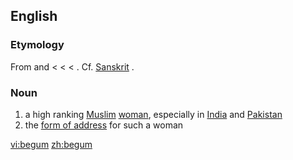 {{also|Begum}}
==English==
{{wikipedia}}

===Etymology===
From {{etyl|ur}} {{term|بیگم|sc=ur-Arab|lang=ur}} and {{etyl|hi}} {{term|बेगम|tr=begam||lady|sc=Deva|lang=hi}} < {{etyl|fa}} {{term|بیگم|sc=fa-Arab|tr=bigam|lang=fa}} < {{etyl|fa}} {{term|بگم|sc=fa-Arab|tr=bagam||lady|lang=fa}} < {{etyl|fa}} {{term|بگ|sc=fa-Arab|tr=bag||lord|lang=fa}}.  Cf. [[Sanskrit]] {{term|भग|tr=bhaga|sc=Deva|lang=sa}}.

===Noun===
{{en-noun}}

# a high ranking [[Muslim]] [[woman]], especially in [[India]] and [[Pakistan]]
# the [[form of address]] for such a woman

[[vi:begum]]
[[zh:begum]]